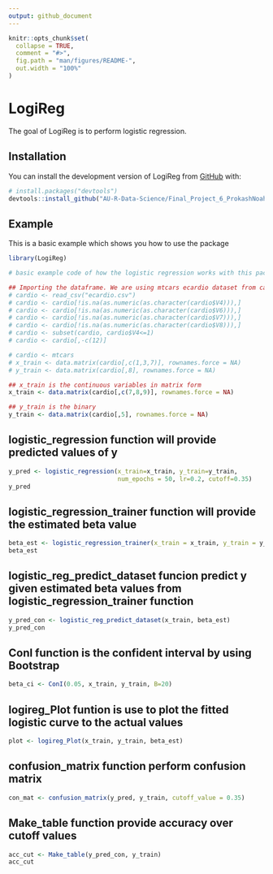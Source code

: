 ```yaml
---
output: github_document
---
```


<!-- README.md is generated from README.Rmd. Please edit that file -->

```r
knitr::opts_chunk$set(
  collapse = TRUE,
  comment = "#>",
  fig.path = "man/figures/README-",
  out.width = "100%"
)
```

# LogiReg

<!-- badges: start -->
<!-- badges: end -->

The goal of LogiReg is to perform logistic regression. 

## Installation

You can install the development version of LogiReg from [GitHub](https://github.com/) with:

``` r
# install.packages("devtools")
devtools::install_github("AU-R-Data-Science/Final_Project_6_ProkashNoahShangjia")
```

## Example

This is a basic example which shows you how to use the package 

```r
library(LogiReg)

# basic example code of how the logistic regression works with this package

## Importing the dataframe. We are using mtcars ecardio dataset from canvas for example. 
# cardio <- read_csv("ecardio.csv")
# cardio <- cardio[!is.na(as.numeric(as.character(cardio$V4))),]
# cardio <- cardio[!is.na(as.numeric(as.character(cardio$V6))),]
# cardio <- cardio[!is.na(as.numeric(as.character(cardio$V7))),]
# cardio <- cardio[!is.na(as.numeric(as.character(cardio$V8))),]
# cardio <- subset(cardio, cardio$V4<=1)
# cardio <- cardio[,-c(12)]

# cardio <- mtcars
# x_train <- data.matrix(cardio[,c(1,3,7)], rownames.force = NA)
# y_train <- data.matrix(cardio[,8], rownames.force = NA)

## x_train is the continuous variables in matrix form
x_train <- data.matrix(cardio[,c(7,8,9)], rownames.force = NA)

## y_train is the binary
y_train <- data.matrix(cardio[,5], rownames.force = NA)
```


## logistic_regression function will provide predicted values of y

```r
y_pred <- logistic_regression(x_train=x_train, y_train=y_train, 
                              num_epochs = 50, lr=0.2, cutoff=0.35)
y_pred
```

## logistic_regression_trainer function will provide the estimated beta value

```r
beta_est <- logistic_regression_trainer(x_train = x_train, y_train = y_train,num_epochs = 100, lr=0.2)
beta_est
```

## logistic_reg_predict_dataset funcion predict y given estimated beta values from logistic_regression_trainer function

```r
y_pred_con <- logistic_reg_predict_dataset(x_train, beta_est)
y_pred_con
```


## ConI function is the confident interval by using Bootstrap

```r
beta_ci <- ConI(0.05, x_train, y_train, B=20)
```


## logireg_Plot funtion is use to plot the fitted logistic curve to the actual values

```r
plot <- logireg_Plot(x_train, y_train, beta_est)
```


## confusion_matrix function perform confusion matrix

```r
con_mat <- confusion_matrix(y_pred, y_train, cutoff_value = 0.35)
```


## Make_table function provide accuracy over cutoff values

```r
acc_cut <- Make_table(y_pred_con, y_train)
acc_cut
```


























